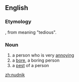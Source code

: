 ==English==

===Etymology===
{{Yidd.}}, from {{Russ.}} {{term|нудный}} meaning "tedious".

===Noun===
{{en-noun}}

# a person who is very [[annoy]]ing
# a [[bore]], a boring person
# a [[pest]] of a person

[[zh:nudnik]]